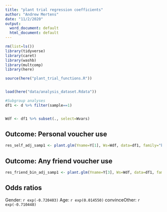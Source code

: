 ```yaml
---
title: "plant trial regression coefficients"
author: "Andrew Mertens"
date: "11/2/2020"
output:
  word_document: default
  html_document: default
---
```


```r


rm(list=ls())
library(tidyverse)
library(caret)
library(washb)
library(multcomp)
library(here)

source(here("plant_trial_functions.R"))


load(here("data/analysis_dataset.Rdata"))

#Subgroup analyses
df1 <- d %>% filter(sample==1)


Wdf <- df1 %>% subset(., select=Wvars)


```

## Outcome: Personal voucher use

```r


res_self_adj_samp1 <- plant.glm(Yname=Y[1], Ws=Wdf, data=df1, family="binomial")


```


## Outcome: Any friend voucher use

```r


res_friend_bin_adj_samp1 <- plant.glm(Yname=Y[3], Ws=Wdf, data=df1, family="binomial")


```

## Odds ratios

Gender: `r exp(-0.720403)`
Age: `r exp(0.014550)`
convinceOther: `r exp(-0.710448)`


